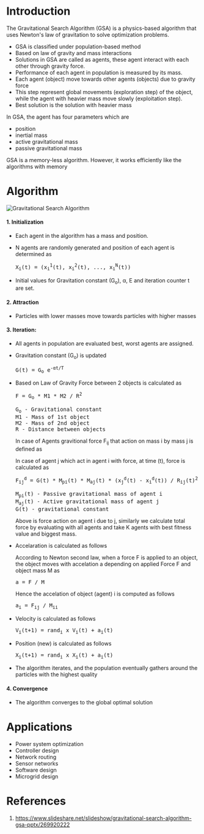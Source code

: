 # Introduction
The Gravitational Search Algorithm (GSA) is a physics-based algorithm that uses Newton's law of gravitation to solve optimization problems.

* GSA is classified under population-based method
* Based on law of gravity and mass interactions
* Solutions in GSA are called as agents, these agent interact with each other through gravity force.
* Performance of each agent in population is measured by its mass.
* Each agent (object) move towards other agents (objects) due to gravity force
* This step represent global movements (exploration step) of the object, while the agent with heavier mass move slowly (exploitation step).
* Best solution is the solution with heavier mass

In GSA, the agent has four parameters which are 
* position
* inertial mass
* active gravitational mass
* passive gravitational mass

GSA is a memory-less algorithm. However, it works efficiently like the algorithms with memory

# Algorithm
![Gravitational Search Algorithm](https://raw.githubusercontent.com/pankajr141/images/refs/heads/main/gravitational_search_algorithm.png)

#### 1. Initialization
   * Each agent in the algorithm has a mass and position.
   * N agents are randomly generated and position of each agent is determined as
     
     <pre>
     X<sub>i</sub>(t) = (x<sub>i</sub><sup>1</sup>(t), x<sub>i</sub><sup>2</sup>(t), ..., x<sub>i</sub><sup>N</sup>(t))
     </pre>
   * Initial values for Gravitation constant (G<sub>o</sub>), α, E and iteration counter t are set.
#### 2. Attraction
   * Particles with lower masses move towards particles with higher masses
#### 3. Iteration: 
   * All agents in population are evaluated best, worst agents are assigned.
   * Gravitation constant (G<sub>o</sub>) is updated
     <pre>
     G(t) = G<sub>o</sub> e<sup>-αt/T</sup>
     </pre>
   * Based on Law of Gravity Force between 2 objects is calculated as
     
     <pre>
     F = G<sub>o</sub> * M1 * M2 / R<sup>2</sup>

     G<sub>o</sub> - Gravitational constant
     M1 - Mass of 1st object
     M2 - Mass of 2nd object
     R - Distance between objects
     </pre>

     In case of Agents gravitional force F<sub>ij</sub> that action on mass i by mass j is defined as

     In case of agent j which act in agent i with force, at time (t), force is calculated as
     <pre>
     F<sub>ij</sub><sup>d</sup> = G(t) * M<sub>pi</sub>(t) * M<sub>aj</sub>(t) * (x<sub>j</sub><sup>d</sup>(t) - x<sub>i</sub><sup>d</sup>(t)) / R<sub>ij</sub>(t)<sup>2</sup> + E

     M<sub>pi</sub>(t) - Passive gravitational mass of agent i
     M<sub>aj</sub>(t) - Active gravitational mass of agent j
     G(t) - gravitational constant
     </pre>

     Above is force action on agent i due to j, similarly we calculate total force by evaluating with all agents and take K agents with best fitness value and biggest mass.
   * Accelaration is calculated as follows

     According to Newton second law, when a force F is applied to an object, the object moves with accelation a depending on applied Force F and object mass M as
     
     <pre>
     a = F / M
     </pre>

     Hence the accelation of object (agent) i is computed as follows

     <pre>
     a<sub>i</sub> = F<sub>ij</sub> / M<sub>ii</sub>
     </pre>
   * Velocity is calculated as follows

     <pre>
     V<sub>i</sub>(t+1) = rand<sub>i</sub> x V<sub>i</sub>(t) + a<sub>i</sub>(t)
     </pre>
   * Position (new) is calculated as follows
     <pre>
     X<sub>i</sub>(t+1) = rand<sub>i</sub> x X<sub>i</sub>(t) + a<sub>i</sub>(t)
     </pre>  
   * The algorithm iterates, and the population eventually gathers around the particles with the highest quality
#### 4. Convergence
   * The algorithm converges to the global optimal solution

# Applications
* Power system optimization
* Controller design
* Network routing
* Sensor networks
* Software design
* Microgrid design

# References
1. https://www.slideshare.net/slideshow/gravitational-search-algorithm-gsa-pptx/269920222
